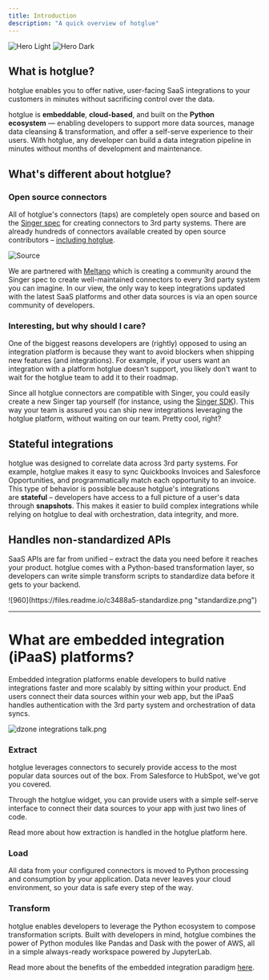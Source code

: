 ```yaml
---
title: Introduction
description: "A quick overview of hotglue"
---
```


<img
  className="block dark:hidden"
  src="/images/hero-light.png"
  alt="Hero Light"
/>
<img
  className="hidden dark:block"
  src="/images/hero-dark.png"
  alt="Hero Dark"
/>

## What is hotglue?

hotglue enables you to offer native, user-facing SaaS integrations to your customers in minutes without sacrificing control over the data.

hotglue is **embeddable**, **cloud-based**, and built on the **Python ecosystem** — enabling developers to support more data sources, manage data cleansing & transformation, and offer a self-serve experience to their users. With hotglue, any developer can build a data integration pipeline in minutes without months of development and maintenance.


## What's different about hotglue?

### Open source connectors

All of hotglue's connectors (taps) are completely open source and based on the [Singer spec](https://singer.io/) for creating connectors to 3rd party systems. There are already hundreds of connectors available created by open source contributors – [including hotglue](https://github.com/hotgluexyz).


<img src="https://files.readme.io/5ad1733-sources.png" alt="Source" />

We are partnered with [Meltano](https://meltano.com/) which is creating a community around the Singer spec to create well-maintained connectors to every 3rd party system you can imagine. In our view, the only way to keep integrations updated with the latest SaaS platforms and other data sources is via an open source community of developers.


### Interesting, but why should I care?

One of the biggest reasons developers are (rightly) opposed to using an integration platform is because they want to avoid blockers when shipping new features (and integrations). For example, if your users want an integration with a platform hotglue doesn't support, you likely don't want to wait for the hotglue team to add it to their roadmap.

Since all hotglue connectors are compatible with Singer, you could easily create a new Singer tap yourself (for instance, using the [Singer SDK](https://gitlab.com/meltano/singer-sdk)). This way your team is assured you can ship new integrations leveraging the hotglue platform, without waiting on our team. Pretty cool, right?

## Stateful integrations

hotglue was designed to correlate data across 3rd party systems. For example, hotglue makes it easy to sync Quickbooks Invoices and Salesforce Opportunities, and programmatically match each opportunity to an invoice.
This type of behavior is possible because hotglue's integrations are **stateful** – developers have access to a full picture of a user's data through **snapshots**. This makes it easier to build complex integrations while relying on hotglue to deal with orchestration, data integrity, and more.

## Handles non-standardized APIs

SaaS APIs are far from unified – extract the data you need before it reaches your product. hotglue comes with a Python-based transformation layer, so developers can write simple transform scripts to standardize data before it gets to your backend.

<Frame caption="hotglue jobs + standardizing data">
![960](https://files.readme.io/c3488a5-standardize.png "standardize.png")
</Frame>

* * *

# What are embedded integration (iPaaS) platforms?

Embedded integration platforms enable developers to build native integrations faster and more scalably by sitting within your product. End users connect their data sources within your web app, but the iPaaS handles authentication with the 3rd party system and orchestration of data syncs.

![](https://files.readme.io/b88c7ff-dzone_integrations_talk.png "dzone integrations talk.png")

### Extract

hotglue leverages connectors to securely provide access to the most popular data sources out of the box. From Salesforce to HubSpot, we've got you covered.

Through the hotglue widget, you can provide users with a simple self-serve interface to connect their data sources to your app with just two lines of code.

Read more about how extraction is handled in the hotglue platform here.

### Load

All data from your configured connectors is moved to Python processing and consumption by your application. Data never leaves your cloud environment, so your data is safe every step of the way.

### Transform

hotglue enables developers to leverage the Python ecosystem to compose transformation scripts. Built with developers in mind, hotglue combines the power of Python modules like Pandas and Dask with the power of AWS, all in a simple always-ready workspace powered by JupyterLab.

Read more about the benefits of the embedded integration paradigm [here](https://medium.com/pminsider/an-alternative-strategy-for-solving-etl-extract-transform-load-for-your-product-3dcdbf9ec21f?source=friends_link&sk=6b9094a96c57e9d4aa4d6ec49b584cda).
